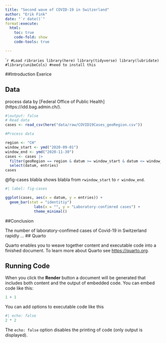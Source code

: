 ```yaml
---
title: "Second wave of COVID-19 in Switzerland"
author: "Erik Fink"
date: "`r date()`"
format:execute: 
  html: 
    toc: true
    code-fold: show
    code-tools: true

---
```


````r
#Load ribraries
library(here)
library(tidyverse)
library(lubridate)
#library(unibeCols) #need to install this
```

##Introduction
Exerice

## Data
process data by [Federal Office of Public Health] (https://idd.bag.admin.ch/).

```r
#|output: false
# Read data
cases <- read_csv(here("data/raw/COVID19Cases_geoRegion.csv"))

```

```r
#Process data

region <- "CH"
window_start <- ymd("2020-09-01")
window_end <- ymd("2020-11-30")
cases <- cases |>
  filter(geoRegion == region & datum >= window_start & datum <= window_end) |>
  select(datum, entries)
cases
```
@fig-cases blabla shows blabla from `rwindow_start` to `r window_end`.

```r
#| label: fig-cases

ggplot(cases, aes(x = datum, y = entries)) +
  geom_bar(stat = "identitiy") 
             labs(x = "", y = "Laboratory-confimred cases") +
             theme_minimal()
```

##Conclusion

The number of laboratory-confimed cases of Covid-19 in Switzerland rapidly ... 
## Quarto

Quarto enables you to weave together content and executable code into a finished document. To learn more about Quarto see <https://quarto.org>.

## Running Code

When you click the **Render** button a document will be generated that includes both content and the output of embedded code. You can embed code like this:

```r
1 + 1
```

You can add options to executable code like this

```r
#| echo: false
2 * 2
```

The `echo: false` option disables the printing of code (only output is displayed).
